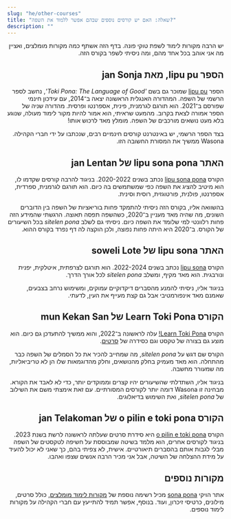 ```yaml
---
slug: "he/other-courses"
title: "שאלה: האם יש קורסים נוספים שבהם אפשר ללמוד את השפה?"
description: ""
---
```


<div dir="rtl">

יש הרבה מקורות לימוד לשפת טוקי פונה. בדף הזה אשתף כמה מקורות מומלצים, ואציין מה אני אוהב בכל אחד מהם, ומה ניסיתי לשפר בקורס הזה.

## הספר lipu pu, מאת jan Sonja

הספר [lipu pu](https://tokipona.org) שמוכר גם בשם *'Toki Pona: The Language of Good'*, נחשב לספר הרשמי של השפה. המהדורה האנגלית הראשונה יצאה ב־2014, עם עידכון חינמי שפורסם ב־2021. הוא תורגם לגרמנית, פינית, אספרנטו ופרסית. מהדורה שניה של הספר אמורה לצאת בקרוב. מהמעט שראיתי, הוא אמור להיות מקור לימוד מעולה, שנוגע בלא מעט נושאים מורכבים של השפה. מומלץ מאד לרכוש אותו!

בצד הספר הרשמי, יש באינטרנט קורסים חינמיים רבים, שנכתבו על ידי חברי הקהילה. Wasona ממשיך את המסורת החשובה הזו.

## האתר lipu sona pona של jan Lentan

הקורס [lipu sona pona](https://lipu-sona.pona.la/) נכתב בשנים 2020-2022. בניגוד להרבה קורסים שקדמו לו, הוא מיטיב להציג את השפה כפי שמשתמשים בה כיום. הוא תורגם לגרמנית, ספרדית, אספרנטו, פולנית, פורטוגזית, רוסית וסינית. 

בהשוואה אליו, בקורס הזה ניסיתי להתמקד פחות בוריאציות של השפה בין הדוברים השונים, מה שהיה מאד מעניין ב־2020, כשהשפה תפסה תאוצה. הרגשתי שהמידע הזה פחות רלוונטי למי שלומד את השפה כיום. ניסיתי גם לשלב *sitelen pona* בכל השיעורים של הקורס. ב־2020 היא היתה פחות נפוצה, ולכן הוקצה לה דף נפרד בקורס ההוא.

## האתר lipu sona של soweli Lote

הקורס [lipu sona](https://lipu-sona.comforttiger.space/en/) נכתב בשנים 2022-2024. הוא תורגם לצרפתית, איטלקית, יפנית ונורבגית. הוא מאד מקיף, ומשלב *sitelen pona* לכל אורך הדרך.

בניגוד אליו, ניסיתי להמנע מהסברים דיקדוקיים עמוקים, ומשימוש נרחב בצבעים, שאמנם מאד אינפורמטיבי אבל גם קצת מעייף את העין, לדעתי. 

## הקורס Learn Toki Pona של mun Kekan San

הקורס [Learn Toki Pona!](https://mun.la/sona/) עלה לראשונה ב־2022, והוא ממשיך להתעדכן גם כיום. הוא מוצע גם בצורה של טקסט וגם כסידרה של [סרטים](https://www.youtube.com/playlist?.list=PLoLQoll2U6WEeCO7C2oc1LTWgkoBC8rvT).  

הקורס שם דגש על *sitelen pona*, מה שמחייב להכיר את כל הסמלים של השפה כבר מהתחלה. הוא מאד מעמיק בחלק מהנושאים, וחלק מהדוגמאות שלו הן לא טריביאליות, מה שמעורר מחשבה.

בניגוד אליו, השתדלתי שהשיעורים יהיו קצרים וממוקדים יותר, כדי לא לאבד את הקורא. מבחינה זו Wasona דומה יותר לקורסים המסורתיים. עם זאת אימצתי משם את השילוב של *sitelen pona*, ואת השימוש בדיאלוגים. 

## הקורס o pilin e toki pona של jan Telakoman

הקורס [o pilin e toki pona](https://www.youtube.com/watch?v=j_a0s0wowhE&list=PLwYL9_SRAk8EXSZPSTm9lm2kD_Z1RzUgm&index=1) היא סידרת סרטים שעלתה לראשונה לרשת בשנת 2023. בניגוד לקורסים אחרים, הוא מלמד בשיטה שמבוססת על חשיפה לטקסטים של השפה מבלי לגבות אותם בהסברים תיאורטיים. אישית, לא צפיתי בהם, כך שאני לא יכול להעיד על מידת ההצלחה של השיטה, אבל אני מכיר הרבה אנשים שצפו ואהבו. 

## מקורות נוספים

אתר הויקי [sona pona](https://sona.pona.la) מכיל רשימה נוספת של [מקורות לימוד מומלצים](https://sona.pona.la/wiki/Recommended_learning_resources), כולל סרטים, מילונים, כרטיסי זיכרון, ועוד. בנוסף, אפשר תמיד להתייעץ עם חברי הקהילה על מקורות לימוד נוספים. 

</div>